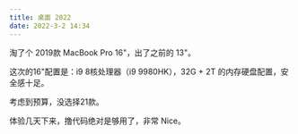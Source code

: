 ```yaml
---
title: 桌面 2022
date: 2022-3-2 14:34
---
```


淘了个 2019款 MacBook Pro 16"，出了之前的 13"。

这次的16"配置是：i9 8核处理器（i9 9980HK），32G + 2T 的内存硬盘配置，安全感十足。

考虑到预算，没选择21款。

体验几天下来，撸代码绝对是够用了，<RightAngleBadge>非常 Nice</RightAngleBadge>。

<ImgBox src="https://images.shiguangping.com//imgs/IMG_1919.jpg" width="50%" />

